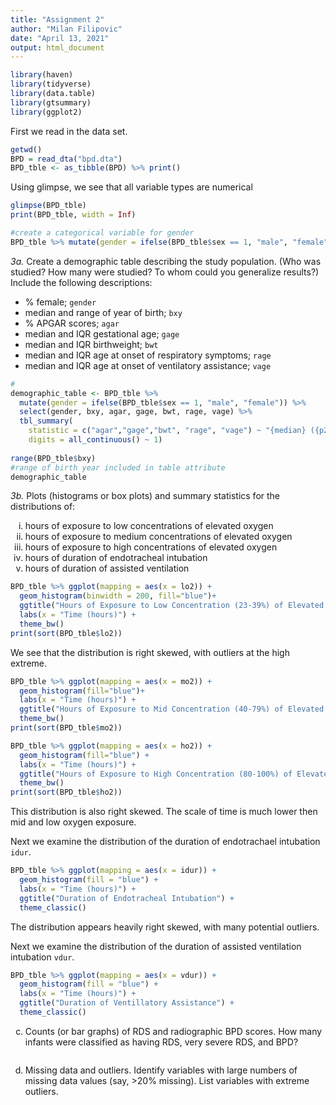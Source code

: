 ```yaml
---
title: "Assignment 2"
author: "Milan Filipovic"
date: "April 13, 2021"
output: html_document
---
```




```r
library(haven)
library(tidyverse)
library(data.table)
library(gtsummary)
library(ggplot2)
```

First we read in the data set. 

```r
getwd()
BPD = read_dta("bpd.dta")
BPD_tble <- as_tibble(BPD) %>% print()
```

Using glimpse, we see that all variable types are numerical
```r
glimpse(BPD_tble)
print(BPD_tble, width = Inf)

#create a categorical variable for gender
BPD_tble %>% mutate(gender = ifelse(BPD_tble$sex == 1, "male", "female")) 
```


*3a.* Create a demographic table describing the study population. (Who was studied? How many were studied? To whom could you generalize results?) Include the following descriptions: 


* % female; `gender`
* median and range of year of birth; `bxy`
* % APGAR scores; `agar`
* median and IQR gestational age; `gage`
* median and IQR birthweight; `bwt`
* median and IQR age at onset of respiratory symptoms; `rage`
* median and IQR age at onset of ventilatory assistance; `vage`

```r
#
demographic_table <- BPD_tble %>% 
  mutate(gender = ifelse(BPD_tble$sex == 1, "male", "female")) %>%  
  select(gender, bxy, agar, gage, bwt, rage, vage) %>% 
  tbl_summary(
    statistic = c("agar","gage","bwt", "rage", "vage") ~ "{median} ({p25}, {p75})",
    digits = all_continuous() ~ 1)
  
range(BPD_tble$bxy)
#range of birth year included in table attribute
demographic_table
```



*3b.* Plots (histograms or box plots) and summary statistics for the distributions of: 

i. hours of exposure to low concentrations of elevated oxygen 
ii. hours of exposure to medium concentrations of elevated oxygen 
iii. hours of exposure to high concentrations of elevated oxygen 
iv. hours of duration of endotracheal intubation 
v. hours of duration of assisted ventilation 


```r
BPD_tble %>% ggplot(mapping = aes(x = lo2)) +
  geom_histogram(binwidth = 200, fill="blue")+
  ggtitle("Hours of Exposure to Low Concentration (23-39%) of Elevated Oxygen") +
  labs(x = "Time (hours)") +
  theme_bw()
print(sort(BPD_tble$lo2))
```
We see that the distribution is right skewed, with outliers at the high extreme.
 
```r
BPD_tble %>% ggplot(mapping = aes(x = mo2)) +
  geom_histogram(fill="blue")+
  labs(x = "Time (hours)") +
  ggtitle("Hours of Exposure to Mid Concentration (40-79%) of Elevated Oxygen") +
  theme_bw()
print(sort(BPD_tble$mo2))
```


```r
BPD_tble %>% ggplot(mapping = aes(x = ho2)) +
  geom_histogram(fill="blue") +
  labs(x = "Time (hours)") +
  ggtitle("Hours of Exposure to High Concentration (80-100%) of Elevated Oxygen") +
  theme_bw()
print(sort(BPD_tble$ho2))
```
This distribution is also right skewed. The scale of time is much lower then mid and low oxygen exposure.


Next we examine the distribution of the duration of endotrachael intubation `idur`.
```r
BPD_tble %>% ggplot(mapping = aes(x = idur)) +
  geom_histogram(fill = "blue") + 
  labs(x = "Time (hours)") +
  ggtitle("Duration of Endotracheal Intubation") +
  theme_classic()

```
The distribution appears heavily right skewed, with many potential outliers.

Next we examine the distribution of the duration of assisted ventilation intubation `vdur`.
```r
BPD_tble %>% ggplot(mapping = aes(x = vdur)) +
  geom_histogram(fill = "blue") + 
  labs(x = "Time (hours)") +
  ggtitle("Duration of Ventillatory Assistance") +
  theme_classic()
```

c. Counts (or bar graphs) of RDS and radiographic BPD scores. How many 
infants were classified as having RDS, very severe RDS, and BPD? 
```r

```

d. Missing data and outliers. Identify variables with large numbers of missing 
data values (say, >20% missing). List variables with extreme outliers. 


